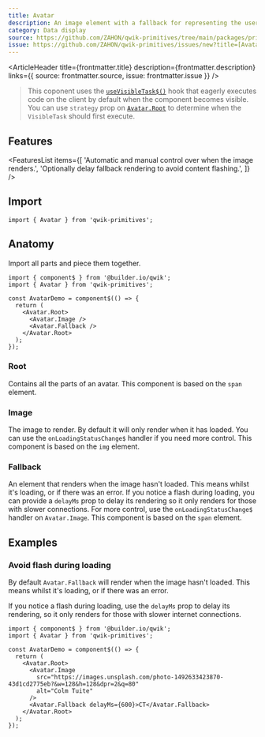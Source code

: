 ```yaml
---
title: Avatar
description: An image element with a fallback for representing the user.
category: Data display
source: https://github.com/ZAHON/qwik-primitives/tree/main/packages/primitives/src/components/avatar
issue: https://github.com/ZAHON/qwik-primitives/issues/new?title=[Avatar]%20Issue
---
```



<ArticleHeader
  title={frontmatter.title}
  description={frontmatter.description}
  links={{ source: frontmatter.source, issue: frontmatter.issue }}
/>

> This coponent uses the [`useVisibleTask$()`](https://qwik.dev/docs/components/tasks/#usevisibletask) hook that eagerly executes code on the client by default when the component becomes visible. You can use `strategy` prop on [`Avatar.Root`](#root) to determine when the `VisibleTask` should first execute.

<CodePresentation tsx={AvatarDemoTsx} css={AvatarDemoCss}>
  <AvatarDemo />
</CodePresentation>

## Features

<FeaturesList
  items={[
    'Automatic and manual control over when the image renders.',
    'Optionally delay fallback rendering to avoid content flashing.',
  ]}
/>

## Import

```tsx
import { Avatar } from 'qwik-primitives';
```

## Anatomy

Import all parts and piece them together.

```tsx
import { component$ } from '@builder.io/qwik';
import { Avatar } from 'qwik-primitives';

const AvatarDemo = component$(() => {
  return (
    <Avatar.Root>
      <Avatar.Image />
      <Avatar.Fallback />
    </Avatar.Root>
  );
});
```

### Root

Contains all the parts of an avatar. This component is based on the `span` element.

<PropsTable id="avatar" part="root" />

<DataAttributesTable id="avatar" part="root" />

### Image

The image to render. By default it will only render when it has loaded. You can use the `onLoadingStatusChange$` handler if you need more control. This component is based on the `img` element.

<PropsTable id="avatar" part="image" />

<DataAttributesTable id="avatar" part="image" />

### Fallback

An element that renders when the image hasn't loaded. This means whilst it's loading, or if there was an error. If you notice a flash during loading, you can provide a `delayMs` prop to delay its rendering so it only renders for those with slower connections. For more control, use the `onLoadingStatusChange$` handler on `Avatar.Image`. This component is based on the `span` element.

<PropsTable id="avatar" part="fallback" />

<DataAttributesTable id="avatar" part="fallback" />

## Examples

### Avoid flash during loading

By default `Avatar.Fallback` will render when the image hasn't loaded. This means whilst it's loading, or if there was an error.

If you notice a flash during loading, use the `delayMs` prop to delay its rendering, so it only renders for those with slower internet connections.

```tsx {11} /delayMs/
import { component$ } from '@builder.io/qwik';
import { Avatar } from 'qwik-primitives';

const AvatarDemo = component$(() => {
  return (
    <Avatar.Root>
      <Avatar.Image
        src="https://images.unsplash.com/photo-1492633423870-43d1cd2775eb?&w=128&h=128&dpr=2&q=80"
        alt="Colm Tuite"
      />
      <Avatar.Fallback delayMs={600}>CT</Avatar.Fallback>
    </Avatar.Root>
  );
});
```
